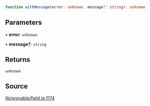 ```ts
function withMessage(error: unknown, message?: string): unknown
```

## Parameters

• **error**: `unknown`

• **message?**: `string`

## Returns

`unknown`

## Source

[lib/provable/field.ts:1174](https://github.com/o1-labs/o1js/blob/3b1b22555bd0099419efc0703dfdb8b2eb7c3e6f/src/lib/provable/field.ts#L1174)
